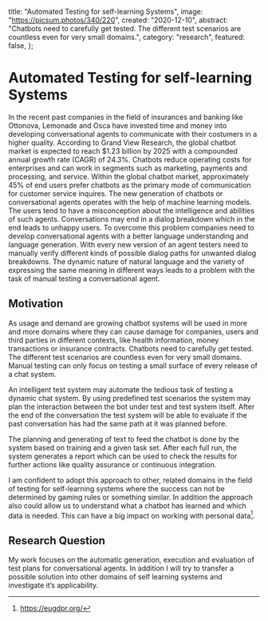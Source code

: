   title: "Automated Testing for self-learning Systems",
  image: "https://picsum.photos/340/220",
  created: "2020-12-10",
  abstract: "Chatbots need to carefully get tested. The different test scenarios are countless even for very small domains.",
  category: "research",
  featured: false,
};

# Automated Testing for self-learning Systems

In the recent past companies in the field of insurances and banking like
Ottonova, Lemonade and Osca have invested time and money into developing
conversational agents to communicate with their costumers in a higher
quality. According to Grand View Research, the global chatbot market is
expected to reach $1.23 billion by 2025 with a compounded annual growth
rate (CAGR) of 24.3%. Chatbots reduce operating
costs for enterprises and can work in segments such as marketing,
payments and processing, and service. Within the global chatbot market,
approximately 45% of end users prefer chatbots as the primary mode of
communication for customer service inquires. The new
generation of chatbots or conversational agents operates with the help
of machine learning models. The users tend to have a misconception about
the intelligence and abilities of such agents. Conversations may
end in a dialog breakdown which in the end leads to unhappy
users. To overcome this problem companies need to develop
conversational agents with a better language understanding and language
generation. With every new version of an agent testers need to manually
verify different kinds of possible dialog paths for unwanted dialog
breakdowns. The dynamic nature of natural language and the variety of
expressing the same meaning in different ways leads to a problem with
the task of manual testing a conversational agent.

## Motivation

As usage and demand are growing chatbot systems will be used in more and
more domains where they can cause damage for companies, users and third
parties in different contexts, like health information, money
transactions or insurance contracts. Chatbots need to carefully get
tested. The different test scenarios are countless even for very small
domains. Manual testing can only focus on testing a small surface of
every release of a chat system.

An intelligent test system may automate the tedious task of testing a
dynamic chat system. By using predefined test scenarios the system may
plan the interaction between the bot under test and test system itself.
After the end of the conversation the test system will be able to
evaluate if the past conversation has had the same path at it was
planned before.

The planning and generating of text to feed the chatbot is done by the
system based on training and a given task set. After each full run, the
system generates a report which can be used to check the results for
further actions like quality assurance or continuous integration.

I am confident to adopt this approach to other, related domains in the
field of testing for self-learning systems where the success can not be
determined by gaming rules or something similar. In addition the
approach also could allow us to understand what a chatbot has learned
and which data is needed. This can have a big impact on working with
personal data[^1].

## Research Question

My work focuses on the automatic generation, execution and evaluation of
test plans for conversational agents. In addition I will try to transfer
a possible solution into other domains of self learning systems and
investigate it’s applicability.

[^1]: <https://eugdpr.org/>
